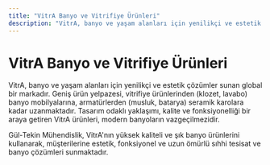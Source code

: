 ```yaml
---
title: "VitrA Banyo ve Vitrifiye Ürünleri"
description: "VitrA, banyo ve yaşam alanları için yenilikçi ve estetik çözümler sunan global bir markadır. Geniş ürün yelpazesi, vitrifiye ürünlerinden (klozet, lavabo) ba..."
---
```


# VitrA Banyo ve Vitrifiye Ürünleri

VitrA, banyo ve yaşam alanları için yenilikçi ve estetik çözümler sunan global bir markadır. Geniş ürün yelpazesi, vitrifiye ürünlerinden (klozet, lavabo) banyo mobilyalarına, armatürlerden (musluk, batarya) seramik karolara kadar uzanmaktadır. Tasarım odaklı yaklaşımı, kalite ve fonksiyonelliği bir araya getiren VitrA ürünleri, modern banyoların vazgeçilmezidir.

Gül-Tekin Mühendislik, VitrA'nın yüksek kaliteli ve şık banyo ürünlerini kullanarak, müşterilerine estetik, fonksiyonel ve uzun ömürlü sıhhi tesisat ve banyo çözümleri sunmaktadır.